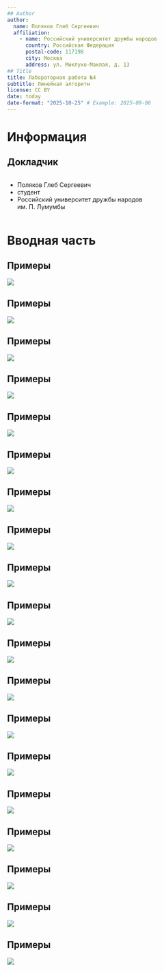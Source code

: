 ```yaml
---
## Author
author:
  name: Поляков Глеб Сергеевич
  affiliation:
    - name: Российский университет дружбы народов
      country: Российская Федерация
      postal-code: 117198
      city: Москва
      address: ул. Миклухо-Маклая, д. 13
## Title
title: Лабораторная работа №4
subtitle: Линейная алгоритм
license: CC BY
date: today
date-format: "2025-10-25" # Example: 2025-09-06
---
```


# Информация

## Докладчик

:::::::::::::: {.columns align=center}
::: {.column width="70%"}

  * Поляков Глеб Сергеевич
  * студент
  * Российский университет дружбы народов им. П. Лумумбы

:::
::: {.column width="30%"}

:::
::::::::::::::

# Вводная часть

## Примеры

![](./image/img_1.png)

## Примеры

![](./image/img_2.png)

## Примеры

![](./image/img_3.png)

## Примеры

![](./image/img_4.png)

## Примеры

![](./image/img_5.png)

## Примеры

![](./image/img_6.png)

## Примеры

![](./image/img_7.png)

## Примеры

![](./image/img_8.png)

## Примеры

![](./image/img_9.png)

## Примеры

![](./image/img_10.png)

## Примеры

![](./image/img_11.png)

## Примеры

![](./image/img_12.png)

## Примеры

![](./image/img_13.png)

## Примеры

![](./image/img_14.png)

## Примеры

![](./image/img_15.png)

## Примеры

![](./image/img_16.png)

## Примеры

![](./image/img_17.png)

## Примеры

![](./image/img_18.png)

## Примеры

![](./image/img_19.png)
